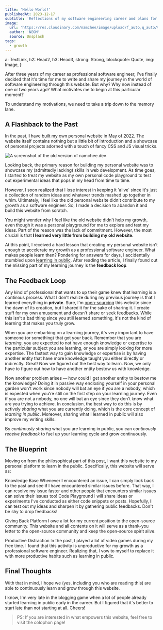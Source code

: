---
title: 'Hello World!'
publishedAt: 2023-12-17
subtitle: 'Reflections of my software engineering career and plans for the future'
image:
  url: 'https://res.cloudinary.com/namchee/image/upload/f_auto,q_auto/v1/posts/hello-world/banner'
  author: 'NEOM'
  source: Unsplash
tags:
  - growth
---




  a: TextLink,
  h2: Head2,
  h3: Head3,
  strong: Strong,
  blockquote: Quote,
  img: Image,
}

After three years of my career as professional software engineer, I've finally decided that it's time for me to write and share my journey in the world of software engineering through this website. But why? Why now instead of one or two years ago? What motivates me to begin at this particular moment?

To understand my motivations, we need to take a trip down to the memory lane.

## A Flashback to the Past

In the past, I have built my own personal website in [May of 2022](https://github.com/Namchee/site/tree/1b54cab8ce574ceb11f69d727547324f42a67b55).
The website itself contains nothing but a little bit of introduction and a showcase of personal projects adorned with a touch of fancy CSS and JS visual tricks.

![A screenshot of the old version of namchee.dev](https://res.cloudinary.com/namchee/image/upload/f_auto,q_auto/v1/posts/hello-world/old-web)

Looking back, the primary reason for building my personal website was to showcase my (admittedly lacking) skills in web development.
As time goes, I started to treat my website as my own personal code playground to test out
experimental ideas that pops in my head from time to time.

However, I soon realized that I lose interest in keeping it 'alive' since it's just a collection of random ideas and whatever
trends mashed up together in whim. Ultimately, I feel like the old personal website didn't contribute to my growth as a software engineer.
So, I made a decision to abandon it and build this website from scratch.

You might wonder why I feel like the old website didn't help my growth, even though it was a personal playground for me to explore and test my ideas.
Part of the reason was the lack of commitment. However, the most crucial is that **I learned very little from building my old website**.

At this point, I received a hard lesson that creating my personal website isn't enough to accelerate my growth as a professional software engineer. What makes people learn then?
Pondering for answers for days, I accidentally stumbled upon [learning in public](https://www.swyx.io/learn-in-public). After reading
the article, I finally found out the missing part of my learning journey is the **feedback loop**.

## The Feedback Loop

Any kind of professional that wants to up their game knew that learning is a continous process. What I don't realize during my previous journey is that I learned everything
in **private**. Sure, I'm [open-sourcing](https://www.github.com/Namchee/site) this website since the dawn of its creation, but I shared it
for the sake of sharing it. I create stuff for my own amusement and doesn't share or seek feedbacks. While this isn't a bad thing since you still learned something,
it's not the kind of learning that makes you truly grow.

When you are embarking on a learning journey, it's very important to have someone (or something) that got your back. Remember that you are *learning*, you are expected
to not have enough knowledge or expertise to the particular subject you are learning, or you are simply looking for more expertise. The fastest way to gain knowledge
or expertise is by having another entity that have more knowledge taught you either directly or indirectly. Great! Now we figured out the best way to learn. Now, we
only have to figure out how to have another entity bestow us with knowledge.

Now another problem arises &mdash; how could I get another entity to bestow me the knowledge? Doing it in passive way enclosing yourself in your personal garden won't
work since nobody will bat an eye if you are a nobody, which is expected when you're still on the first step on your learning journey. Even if you are not a nobody,
no one will bat an eye since they don't know what are you trying to achieve. In conclusion, the best way to do this is by actively *sharing* what you are currently doing,
which is the core concept of *learning in public*. Moreover, sharing what I learned in public will also improve my writing skills.

By *continously sharing* what you are learning in public, you can *continously receive feedback* to fuel up your learning cycle and grow continuously.

## The Blueprint

Moving on from the philosophical part of this post, I want this website to my personal platform to learn in the public. Specifically, this website will serve as:

<dl class="space-y-6">
  <ListTitle>
    Knowledge Base
  </ListTitle>
  <ListItem>
    Whenever I encountered an issue, I can simply look back to the past and see if I have encountered similar issues before. That way, I can resolve my issue faster
    and other people that encounters similar issues can solve their issues too!
  </ListItem>

  <ListTitle>
    Code Playground
  </ListTitle>
  <ListItem>
    I will share ideas or experiments I've conducted as either code snippets or posts. Hopefully, I can test out my ideas and sharpen it by gathering public feedbacks. Don't be shy to drop feedbacks!
  </ListItem>

  <ListTitle>Giving Back Platform</ListTitle>
  <ListItem>
    I owe a lot for my current position to the open-source community. This website and all contents on it will serve as a thank-you letter to the open-source community and keep the open-source spirit alive.
  </ListItem>

  <ListTitle>Productive Distraction</ListTitle>
  <ListItem>
    In the past, I played a lot of video games during my free time. I found that this activity is unproductive for my growth as a professional software engineer. Realizing that, I vow to myself to replace it with more productive habits such as learning in public.
  </ListItem>
</dl>

## Final Thoughts

With that in mind, I hope we (yes, including you who are reading this) are able to continuously learn and grow through this website.

I know, I'm very late in the blogging game when a lot of people already started learning in public early in the career. But I figured that it's better to start late than not starting at all. Cheers!

> PS: If you are interested in what empowers this website, feel free to visit the <TextLink href="/colophon" class="text-primary">colophon</TextLink> page!
